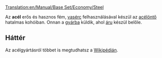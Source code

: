 [[Translation:en/Manual/Base Set/Economy/Steel]]

{{hu/Rakomány|név=Acél
|kép=Steel.png
|termeli=[[hu/Manual/Base Set/Economy/Acélöntő|Acélöntő]]
|fogadja=[[hu/Manual/Base Set/Economy/Gyár|gyár]]
}}

Az '''acél''' erős és hasznos fém, [[hu/Manual/Base Set/Economy/Vasérc|vasérc]] felhasználásával készül az [[hu/Manual/Base Set/Economy/Acélöntő|acélöntő]] hatalmas kohóiban. Onnan a [[hu/Manual/Base Set/Economy/Gyár|gyárba]] küldik, ahol [[hu/Manual/Base Set/Economy/Áru|áru]] készül belőle.

==Háttér==
Az acélgyártásról többet is megtudhatsz a [http://hu.wikipedia.org/wiki/Acél Wikipédián].

{{hu/Navbox Rakomány}}